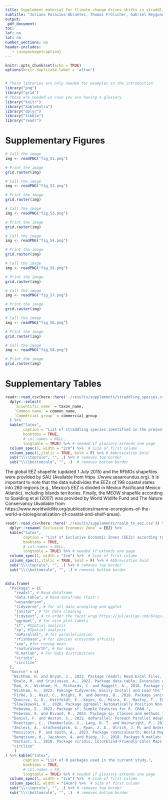 ```yaml
---
title: Supplement material for Climate change drives shifts in straddling fish stocks in the world's ocean
subtitle: "Juliano Palacios-Abrantes, Thomas Frölicher, Gabriel Reygondeau, Bianca S. Santos, U. Rashid Sumaila, Colette C. C. Wabnitz & William W. L. Cheung"
output: 
 pdf_document:
toc: 
lof: no
lot: no
number_sections: no
header-includes:
   - \usepackage{caption}
---
```

\captionsetup{width=6in}

\begin{flushleft}
{\LARGE \textbf{List of Supplementary Materials:}}
\begin{itemize}
\item \textbf{Figures:} S1 - S8
\item \textbf{Tables:} S1 - S3
\end{itemize}
\end{flushleft}



```r

knitr::opts_chunk$set(echo = TRUE)
options(knitr.duplicate.label = 'allow')


# These libraries are only needed for examples in the introduction 
library("png")
library("grid")
# These are needed in case you are having a glossary
library("knitr")
library("kableExtra")
library("dplyr")
library("tibble")
library("readr")


```


\clearpage

\renewcommand{\thefigure}{S\arabic{figure}}
\setcounter{figure}{0}
\renewcommand{\thetable}{S\arabic{table}}
\setcounter{table}{0}

# Supplementary Figures



```r

# Call the image
img <- readPNG("fig_S1.png")

# Print the image
grid.raster(img)
```


```r

# Call the image
img <- readPNG("fig_S2.png")

# Print the image
grid.raster(img)
```

```r

# Call the image
img <- readPNG("fig_S3.png")

# Print the image
grid.raster(img)
```


```r

# Call the image
img <- readPNG("fig_S4.png")

# Print the image
grid.raster(img)
```


```r

# Call the image
img <- readPNG("fig_S5.png")

# Print the image
grid.raster(img)
```


```r

# Call the image
img <- readPNG("fig_S7.png")

# Print the image
grid.raster(img)
```

```r

# Call the image
img <- readPNG("fig_S6.png")

# Print the image
grid.raster(img)
```

```r

# Call the image
img <- readPNG("fig_S8.png")

# Print the image
grid.raster(img)
```





\clearpage

# Supplementary Tables

```r

readr::read_csv(here::here('./results/supplements/straddling_species.csv')) %>% 
  dplyr::select(
    `Scientific name` = taxon_name,
    `Common name` = common_name,
    `Commercial group` = commercial_group
  ) %>% 
  kable("latex",
        caption = "List of straddling species identified in the present study grouped by “commercial group” based on the Sea Around Us classification.",
        booktabs = TRUE,
        # col.names = NULL,
        longtable = TRUE) %>% # needed if glossary extends one page
  column_spec(1, width = "2cm") %>%  # Size of first column
  column_spec(1,italic = TRUE, bold = F) %>% # Abbreviation bold 
  sub("\\\\toprule", "", .) %>% # removes top border
  sub("\\\\bottomrule", "", .)  # removes bottom border

```

The global EEZ shapefile (updated 1 July 2015) and the RFMOs shapefiles were provided by SAU (Available from https ://www.seaaroundus.org). It is important to note that the data subdivides the EEZs of 198 coastal states into 280 regions (e.g., Mexico’s EEZ is divided in Mexico Pacificand Mexico Atlantic), including islands territories. Finally, the MEOW shapefile according to Spalding et al (2007) was provided by World Widlife Fund and The Nature Conservancy (Available from https://www.worldwildlife.org/publications/marine-ecoregions-of-the-world-a-bioregionalization-of-coastal-and-shelf-areas). 

```r

readr::read_csv(here::here('./results/supplements/realm_to_eez.csv')) %>% 
  dplyr::rename(`Exclusive Economic Zone` = EEZ) %>% 
  kable("latex",
        caption = "List of Exclusive Economic Zones (EEZs) according to the Sea Around Us (www.searoundus.org) and their Realm according to Spalding et al (2006).",
        booktabs = TRUE,
        # col.names = NULL,
        longtable = TRUE) %>% # needed if extends one page
  column_spec(1, width = "2cm") %>%  # Size of first column
  column_spec(1,italic = TRUE, bold = F) %>% # Abbreviation bold
  sub("\\\\toprule", "", .) %>% # removes top border
  sub("\\\\bottomrule", "", .) # removes bottom border
  


```


```r


data.frame(
  "Package" = c(
    "readxl", # Read dataframe
    "data.table", # Read dataframe (Fast!)
    "wesanderson",
    "tidyverse", # for all data wrangling and ggplot
    "janitor", # for data cleaning
    "tidytext", # to order the facet wrap https://juliasilge.com/blog/reorder-within/
    "ggrepel", # for nice plot labels
    "sf", #Spatial analysis 
    "sp", #Spatial analysis 
    "doParallel", # for parallelization
    "rfishbase", # for species ecosystem affinity
    "zoo", #for runing mean
    "rnaturalearth", # For maps
    "R.matlab", # For Gabs distributions
    "viridis",
    "circlize"
  ),
  "Source" = c(
   "Wickham, H. and Bryan, J., 2022. Package readxl; Read Excel Files. CRAN.",
   "Dowle, M. and Srinivasan, A., 2022. Package data.table; Extension of “data.frame.” CRAN.",
   "Ram, K., Wickham, H., Richards, C. and Baggett, A., 2018. Package wesanderson; A Wes Anderson Palette Generator. CRAN.",
   "Wickham, H., 2022. Pakcage tidyverse; Easily Install and Load the “Tidyverse.” CRAN.",
   "Firke, S., Haid, C., Knight, R. and Denney, B., 2018. Package janitor; Simple tools for examining and cleaning dirty data. CRAN.",
   "Queiroz, G. D., Hvitfeldt, E., Keyes, O., Misra, K., Mastny, T., Erickson, J., Robinson, D. and Silge, J., 2019. Package tidytext; Text Mining using “dplyr”, “ggplot2”, and Other Tidy Tools. CRAN.",
   "Slowikowski, K., 2020. Package ggrepel: Automatically Position Non-Overlapping Text Labels with “ggplot2.” CRAN.",
   "Pebesma, E., 2022. Package sf; Simple Features for R. CRAN.",
   "Pebesma, E. and Bivand, R., 2023. Package sp; Classes and methods for Spatial Data. CRAN.",
   "Daniel, F. and Weston, S., 2022. doParallel: Foreach Parallel Adaptor for the “parallel” Package. CRAN.",
   "Boettiger, C., Chamberlain, S., Lang, D. T. and Wainwright, P., 2019. Package rfishbase; R Interface to “FishBase”. CRAN.",
   "Zeileis, A., Grothendieck, G., Ryan, J. A., Ulrich, J. M. and Andrews, F., 2019. Package zoo; S3 Infrastructure for Regular and Irregular Time Series (Z’s Ordered Observations). CRAN.",
   "Massicott, P. and South, A., 2023. Package rnaturalearth; World Map Data from Natural Earth. CRAN.",
   "Bengtsson, H., Jacobson, A. and Riedy, J., 2018. Package R.matlab: Read and Write MAT Files and Call MATLAB from Within R. CRAN.",
   "Garnier, S., 2018. Package viridis; Colorblind-Friendly Color Maps for R. CRAN.",
   "circlize"
    )
) %>% kable("latex",
        caption = "List of R packages used in the current study.",
        booktabs = TRUE,
        # col.names = FA,
        longtable = TRUE) %>% # needed if glossary extends one page
  column_spec(1, width = "2cm") %>%  # Size of first column
  column_spec(2, width = "14cm") %>%  # Size of first column
  sub("\\\\toprule", "", .) %>% # removes top border
  sub("\\\\bottomrule", "", .)  # removes bottom border

```